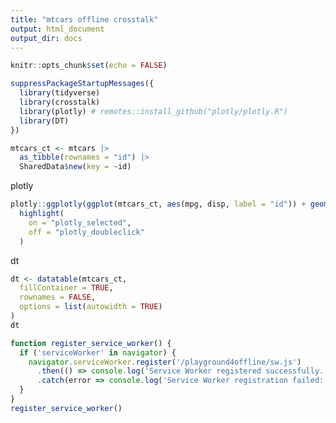 ```yaml
---
title: "mtcars offline crosstalk"
output: html_document
output_dir: docs
---
```


```r
knitr::opts_chunk$set(echo = FALSE)
```

```r
suppressPackageStartupMessages({
  library(tidyverse)
  library(crosstalk)
  library(plotly) # remotes::install_github("plotly/plotly.R")
  library(DT)
})

mtcars_ct <- mtcars |> 
  as_tibble(rownames = "id") |> 
  SharedData$new(key = ~id)
```

plotly

```r
plotly::ggplotly(ggplot(mtcars_ct, aes(mpg, disp, label = "id")) + geom_point(), tooltip = "name") %>%
  highlight(
    on = "plotly_selected",
    off = "plotly_doubleclick"
  )

```

dt

```r
dt <- datatable(mtcars_ct,
  fillContainer = TRUE,
  rownames = FALSE,
  options = list(autowidth = TRUE)
)
dt
```



```js
function register_service_worker() {
  if ('serviceWorker' in navigator) {
    navigator.serviceWorker.register('/playground4offline/sw.js')
      .then(() => console.log('Service Worker registered successfully.'))
      .catch(error => console.log('Service Worker registration failed:', error));
  }
}
register_service_worker()
```